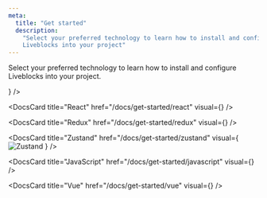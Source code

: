 ```yaml
---
meta:
  title: "Get started"
  description:
    "Select your preferred technology to learn how to install and configure
    Liveblocks into your project"
---
```


Select your preferred technology to learn how to install and configure
Liveblocks into your project.

<ListGrid>
  <DocsCard
    title="Next.js"
    href="/docs/get-started/nextjs"
    visual={<DocsNextjsIcon />}
  />
  
  <DocsCard
    title="React"
    href="/docs/get-started/react"
    visual={<DocsReactIcon />}
  />
  
  <DocsCard
    title="Redux"
    href="/docs/get-started/redux"
    visual={<DocsReduxIcon />}
  />

  <DocsCard
    title="Zustand"
    href="/docs/get-started/zustand"
    visual={
      <img
        alt="Zustand"
        src="/assets/zustand.png"
        width={30}
        height={24}
        loading="lazy"
      />
    }
  />
  
  <DocsCard
    title="JavaScript"
    href="/docs/get-started/javascript"
    visual={<DocsJavascriptIcon />}
  />
  
  <DocsCard title="Vue" href="/docs/get-started/vue" visual={<DocsVueIcon />} />
  
</ListGrid>

<MissingTechnologyBanner />

